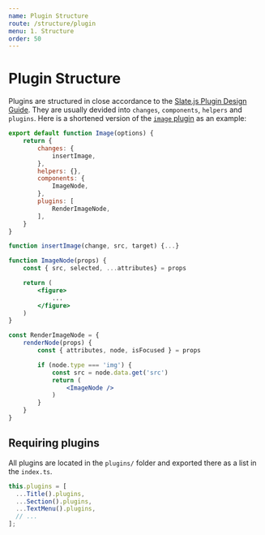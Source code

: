 ```yaml
---
name: Plugin Structure
route: /structure/plugin
menu: 1. Structure
order: 50
---
```


# Plugin Structure

Plugins are structured in close accordance to the [Slate.js Plugin Design Guide](https://docs.slatejs.org/guides/plugins#feature-plugins). They are usually devided into `changes`, `components`, `helpers` and `plugins`. Here is a shortened version of the [`image` plugin](https://github.com/schul-cloud/edtrio/tree/master/src/plugins/image) as an example:

```jsx
export default function Image(options) {
    return {
        changes: {
            insertImage,
        },
        helpers: {},
        components: {
            ImageNode,
        },
        plugins: [
            RenderImageNode,
        ],
    }
}

function insertImage(change, src, target) {...}

function ImageNode(props) {
    const { src, selected, ...attributes} = props

    return (
        <figure>
            ...
        </figure>
    )
}

const RenderImageNode = {
    renderNode(props) {
        const { attributes, node, isFocused } = props

        if (node.type === 'img') {
            const src = node.data.get('src')
            return (
                <ImageNode />
            )
        }
    }
}
```

## Requiring plugins

All plugins are located in the `plugins/` folder and exported there as a list in the `index.ts`.

```jsx
this.plugins = [
  ...Title().plugins,
  ...Section().plugins,
  ...TextMenu().plugins,
  // ...
];
```
